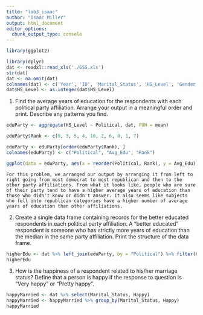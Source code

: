 ```yaml
---
title: "lab3_isaac"
author: "Isaac Miller"
output: html_document
editor_options: 
  chunk_output_type: console
---
```


```r
library(ggplot2)

library(dplyr)
dat <- readxl::read_xls('./GSS.xls')
str(dat)
dat <- na.omit(dat)
colnames(dat) <- c('Year', 'ID', 'Marital_Status', 'HS_Level', 'Gender', 'Political', 'Happy', 'Ballot_Used')
dat$HS_Level <- as.integer(dat$HS_Level)
```

1. Find the average years of education for the respondents with each political party affiliation. Arrange your output in a meaningful order and print. Describe any patterns you find.

```r
eduParty <- aggregate(HS_Level ~ Political, dat, FUN = mean)

eduParty$Rank <- c(9, 3, 5, 4, 10, 2, 6, 8, 1, 7)

eduParty <- eduParty[order(eduParty$Rank), ]
colnames(eduParty) <- c("Political", "Avg_Edu", "Rank")

ggplot(data = eduParty, aes(x = reorder(Political, Rank), y = Avg_Edu)) + geom_bar(stat = "identity") + xlab('Political Party Affiliation') + ylab('Average Number of Years of Education') + labs(title = "Average Years of Education by Political Party") + theme(axis.text.x = element_text(angle = 90))

```

    For this problem, we arranged our output by arranging it from left to right going from most democrat to most republican and then to the other party affiliations. From what it looks like, people who are sure of their party tend to have a higher average years of education than those who didn't know or didn't answer. It also seems like subjects who fell into republican categories have a higher number of average years of education than other affiliations.

2. Create a single data frame containing records for the better educated respondents in each political party affiliation. A “better educated” respondent is someone who has strictly more years of education than the median in the same party affiliation. Print the structure of the data frame.

```r
higherEdu <- dat %>% left_join(eduParty, by = "Political") %>% filter(HS_Level > Avg_Edu)
higherEdu
```

3. How is the happiness of a respondent related to his/her marriage status? Define that a person is happy if the response to question is “Very happy” or “Pretty happy”.

```r
happyMarried <- dat %>% select(Marital_Status, Happy)
happyMarried <- happyMarried %>% group_by(Marital_Status, Happy)
happyMarried
```













